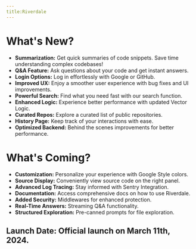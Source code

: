 ```yaml
---
title:Riverdale 
---
```


# What's New?

- **Summarization:** Get quick summaries of code snippets. Save time understanding complex codebases!
- **Q&A Feature:** Ask questions about your code and get instant answers.
- **Login Options:** Log in effortlessly with Google or GitHub.
- **Improved UX:** Enjoy a smoother user experience with bug fixes and UI improvements.
- **Powerful Search:** Find what you need fast with our search function.
- **Enhanced Logic:** Experience better performance with updated Vector Logic.
- **Curated Repos:** Explore a curated list of public repositories.
- **History Page:** Keep track of your interactions with ease.
- **Optimized Backend:** Behind the scenes improvements for better performance.

# What's Coming?

- **Customization:** Personalize your experience with Google Style colors.
- **Source Display:** Conveniently view source code on the right panel.
- **Advanced Log Tracing:** Stay informed with Sentry Integration.
- **Documentation:** Access comprehensive docs on how to use Riverdale.
- **Added Security:** Middlewares for enhanced protection.
- **Real-Time Answers:** Streaming Q&A functionality.
- **Structured Exploration:** Pre-canned prompts for file exploration.


## **Launch Date:** Official launch on March 11th, 2024.
